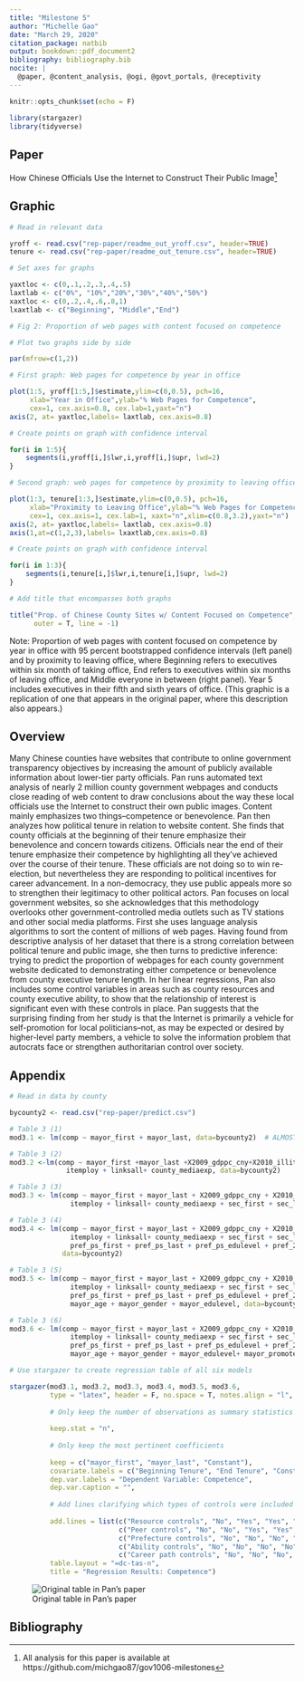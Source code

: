```yaml
---
title: "Milestone 5"
author: "Michelle Gao"
date: "March 29, 2020"
citation_package: natbib
output: bookdown::pdf_document2
bibliography: bibliography.bib
nocite: | 
  @paper, @content_analysis, @ogi, @govt_portals, @receptivity
---
```


```r
knitr::opts_chunk$set(echo = F)

library(stargazer)
library(tidyverse)
```

## Paper

How Chinese Officials Use the Internet to Construct Their
Public Image^[All analysis for this paper is available at https://github.com/michgao87/gov1006-milestones]

## Graphic
```r

# Read in relevant data 

yroff <- read.csv("rep-paper/readme_out_yroff.csv", header=TRUE)
tenure <- read.csv("rep-paper/readme_out_tenure.csv", header=TRUE)

# Set axes for graphs

yaxtloc <- c(0,.1,.2,.3,.4,.5)
laxtlab <- c("0%", "10%","20%","30%","40%","50%")
xaxtloc <- c(0,.2,.4,.6,.8,1)
lxaxtlab <- c("Beginning", "Middle","End")

# Fig 2: Proportion of web pages with content focused on competence

# Plot two graphs side by side

par(mfrow=c(1,2)) 

# First graph: Web pages for competence by year in office

plot(1:5, yroff[1:5,]$estimate,ylim=c(0,0.5), pch=16,
     xlab="Year in Office",ylab="% Web Pages for Competence",
     cex=1, cex.axis=0.8, cex.lab=1,yaxt="n")
axis(2, at= yaxtloc,labels= laxtlab, cex.axis=0.8)

# Create points on graph with confidence interval

for(i in 1:5){
	segments(i,yroff[i,]$lwr,i,yroff[i,]$upr, lwd=2)
}

# Second graph: web pages for competence by proximity to leaving office

plot(1:3, tenure[1:3,]$estimate,ylim=c(0,0.5), pch=16,
     xlab="Proximity to Leaving Office",ylab="% Web Pages for Competence",
     cex=1, cex.axis=1, cex.lab=1, xaxt="n",xlim=c(0.8,3.2),yaxt="n")
axis(2, at= yaxtloc,labels= laxtlab, cex.axis=0.8)
axis(1,at=c(1,2,3),labels= lxaxtlab,cex.axis=0.8)

# Create points on graph with confidence interval

for(i in 1:3){
	segments(i,tenure[i,]$lwr,i,tenure[i,]$upr, lwd=2)
}

# Add title that encompasses both graphs

title("Prop. of Chinese County Sites w/ Content Focused on Competence",
      outer = T, line = -1)

```
Note: Proportion of web pages with content focused on competence by year in office with 95 percent bootstrapped confidence intervals (left panel) and by proximity to leaving office, where Beginning refers to executives within six month of taking office, End refers to executives within six months of leaving office, and Middle everyone in between (right panel). Year 5 includes executives in their fifth and sixth years of office. (This graphic is a replication of one that appears in the original paper, where this description also appears.)

## Overview

Many Chinese counties have websites that contribute to online government transparency objectives by increasing the amount of publicly available information about lower-tier party officials. Pan runs automated text analysis of nearly 2 million county government webpages and conducts close reading of web content to draw conclusions about the way these local officials use the Internet to construct their own public images. Content mainly emphasizes two things--competence or benevolence. Pan then analyzes how political tenure in relation to website content. She finds that county officials at the beginning of their tenure emphasize their benevolence and concern towards citizens. Officials near the end of their tenure emphasize their competence by highlighting all they’ve achieved over the course of their tenure. These officials are not doing so to win re-election, but nevertheless they are responding to political incentives for career advancement. In a non-democracy, they use public appeals more so to strengthen their legitimacy to other political actors. Pan focuses on local government websites, so she acknowledges that this methodology overlooks other government-controlled media outlets such as TV stations and other social media platforms. First she uses language analysis algorithms to sort the content of millions of web pages. Having found from descriptive analysis of her dataset that there is a strong correlation between political tenure and public image, she then turns to predictive inference: trying to predict the proportion of webpages for each county government website dedicated to demonstrating either competence or benevolence from county executive tenure length. In her linear regressions, Pan also includes some control variables in areas such as county resources and county executive ability, to show that the relationship of interest is significant even with these controls in place. Pan suggests that the surprising finding from her study is that the Internet is primarily a vehicle for self-promotion for local politicians--not, as may be expected or desired by higher-level party members, a vehicle to solve the information problem that autocrats face or strengthen authoritarian control over society. 


## Appendix
```r

# Read in data by county

bycounty2 <- read.csv("rep-paper/predict.csv")

# Table 3 (1)
mod3.1 <- lm(comp ~ mayor_first + mayor_last, data=bycounty2)  # ALMOST: mayo first yr more compolence

# Table 3 (2)
mod3.2 <-lm(comp ~ mayor_first +mayor_last +X2009_gdppc_cny+X2010_illiterateprop+
              itemploy + linksall+ county_mediaexp, data=bycounty2)

# Table 3 (3)
mod3.3 <- lm(comp ~ mayor_first + mayor_last + X2009_gdppc_cny + X2010_illiterateprop+
               itemploy + linksall+ county_mediaexp + sec_first + sec_last, data=bycounty2) 

# Table 3 (4)
mod3.4 <- lm(comp ~ mayor_first + mayor_last + X2009_gdppc_cny + X2010_illiterateprop+
               itemploy + linksall+ county_mediaexp + sec_first + sec_last + 
               pref_ps_first + pref_ps_last + pref_ps_edulevel + pref_2010_gdppc, 
             data=bycounty2)

# Table 3 (5)
mod3.5 <- lm(comp ~ mayor_first + mayor_last + X2009_gdppc_cny + X2010_illiterateprop+
               itemploy + linksall+ county_mediaexp + sec_first + sec_last + 
               pref_ps_first + pref_ps_last + pref_ps_edulevel + pref_2010_gdppc +
               mayor_age + mayor_gender + mayor_edulevel, data=bycounty2)

# Table 3 (6)
mod3.6 <- lm(comp ~ mayor_first + mayor_last + X2009_gdppc_cny + X2010_illiterateprop+
               itemploy + linksall+ county_mediaexp + sec_first + sec_last + 
               pref_ps_first + pref_ps_last + pref_ps_edulevel + pref_2010_gdppc + 
               mayor_age + mayor_gender + mayor_edulevel+ mayor_promote, data=bycounty2)

```


```r

# Use stargazer to create regression table of all six models

stargazer(mod3.1, mod3.2, mod3.3, mod3.4, mod3.5, mod3.6, 
          type = "latex", header = F, no.space = T, notes.align = "l",
          
          # Only keep the number of observations as summary statistics
          
          keep.stat = "n",
          
          # Only keep the most pertinent coefficients
          
          keep = c("mayor_first", "mayor_last", "Constant"),
          covariate.labels = c("Beginning Tenure", "End Tenure", "Constant"),
          dep.var.labels = "Dependent Variable: Competence",
          dep.var.caption = "",
          
          # Add lines clarifying which types of controls were included in each model
          
          add.lines = list(c("Resource controls", "No", "Yes", "Yes", "Yes", "Yes", "Yes"),
                           c("Peer controls", "No", "No", "Yes", "Yes", "Yes", "Yes"),
                           c("Prefecture controls", "No", "No", "No", "Yes", "Yes", "Yes"),
                           c("Ability controls", "No", "No", "No", "No", "Yes", "Yes"),
                           c("Career path controls", "No", "No", "No", "No", "Yes", "Yes")),
          table.layout = "=dc-tas-n",
          title = "Regression Results: Competence")
```

![Original table in Pan's paper](competence-regression-table.png)

## Bibliography
